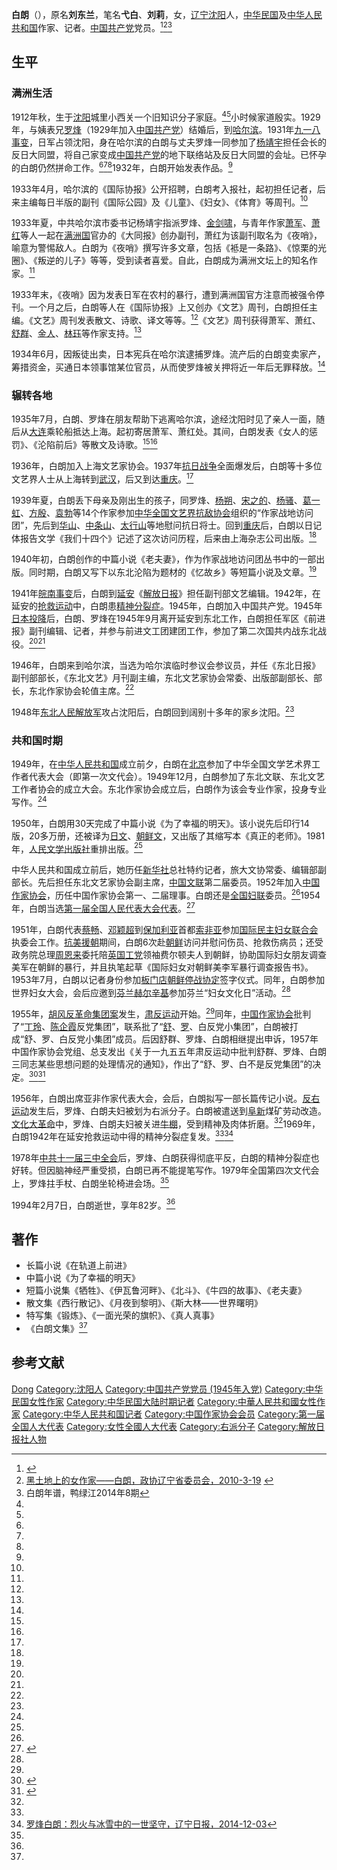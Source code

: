 {{Otheruses|白朗}}
'''白朗'''（{{bd|1912年|8月20日|1994年|2月7日}}），原名'''刘东兰'''，笔名'''弋白'''、'''刘莉'''，女，[[辽宁|辽宁]][[沈阳|沈阳]]人，[[中华民国|中华民国]]及[[中华人民共和国|中华人民共和国]]作家、记者。[[中国共产党|中国共产党]]党员。<ref name=zjw>{{Cite web |url=http://www.chinawriter.com.cn/zxhy/member/135.shtml |title=白朗 (1912～1994)，中国作家网，于2015-02-18查阅 |access-date=2015-02-17 |archive-date=2016-10-25 |archive-url=https://web.archive.org/web/20161025044931/http://www.chinawriter.com.cn/zxhy/member/135.shtml |dead-url=no }}</ref><ref name=zhengxie>[http://lnzx.gov.cn/Newspapers/wstd/2010-3-19/Article_10504.shtml 黑土地上的女作家——白朗，政协辽宁省委员会，2010-3-19] {{webarchive|url=https://web.archive.org/web/20150217221326/http://lnzx.gov.cn/Newspapers/wstd/2010-3-19/Article_10504.shtml |date=2015-02-17 }}</ref><ref name=nianpu>白朗年谱，鸭绿江2014年8期</ref>

== 生平 ==
=== 满洲生活 ===
1912年秋，生于[[沈阳|沈阳]]城里小西关一个旧知识分子家庭。<ref name=nianpu/><ref name=zhengxie/>小时候家道殷实。1929年，与姨表兄[[罗烽|罗烽]]（1929年加入[[中国共产党|中国共产党]]）结婚后，到[[哈尔滨|哈尔滨]]。1931年[[九一八事变|九一八事变]]，日军占领沈阳，身在哈尔滨的白朗与丈夫罗烽一同参加了[[杨靖宇|杨靖宇]]担任会长的反日大同盟，将自己家变成[[中国共产党|中国共产党]]的地下联络站及反日大同盟的会址。已怀孕的白朗仍然拼命工作。<ref name=zhengxie/><ref name=nianpu/><ref name=zjw/>1932年，白朗开始发表作品。<ref name=zjw/>

1933年4月，哈尔滨的《国际协报》公开招聘，白朗考入报社，起初担任记者，后来主编每日半版的副刊《国际公园》及《儿童》、《妇女》、《体育》等周刊。<ref name=nianpu/>

1933年夏，中共哈尔滨市委书记杨靖宇指派罗烽、[[金剑啸|金剑啸]]，与青年作家[[萧军|萧军]]、[[萧红|萧红]]等人一起在[[满洲国|满洲国]]官办的《大同报》创办副刊，萧红为该副刊取名为《夜哨》，喻意为警惕敌人。白朗为《夜哨》撰写许多文章，包括《袛是一条路》、《惊栗的光圈》、《叛逆的儿子》等等，受到读者喜爱。自此，白朗成为满洲文坛上的知名作家。<ref name=zhengxie/>

1933年末，《夜哨》因为发表日军在农村的暴行，遭到满洲国官方注意而被强令停刊。一个月之后，白朗等人在《国际协报》上又创办《文艺》周刊，白朗担任主编。《文艺》周刊发表散文、诗歌、译文等等。<ref name=zhengxie/>《文艺》周刊获得萧军、萧红、[[舒群|舒群]]、[[金人_(作家)|金人]]、[[林珏|林珏]]等作家支持。<ref name=nianpu/>

1934年6月，因叛徒出卖，日本宪兵在哈尔滨逮捕罗烽。流产后的白朗变卖家产，筹措资金，买通日本领事馆某位官员，从而使罗烽被关押将近一年后无罪释放。<ref name=zhengxie/>

=== 辗转各地 ===
1935年7月，白朗、罗烽在朋友帮助下逃离哈尔滨，途经沈阳时见了亲人一面，随后从[[大连|大连]]乘轮船抵达上海。起初寄居萧军、萧红处。其间，白朗发表《女人的惩罚》、《沦陷前后》等散文及诗歌。<ref name=zhengxie/><ref name=nianpu/>

1936年，白朗加入上海文艺家协会。1937年[[抗日战争|抗日战争]]全面爆发后，白朗等十多位文艺界人士从上海转到[[武汉|武汉]]，后又到达[[重庆|重庆]]。<ref name=nianpu/>

1939年夏，白朗丢下母亲及刚出生的孩子，同罗烽、[[杨朔|杨朔]]、[[宋之的|宋之的]]、[[杨骚|杨骚]]、[[葛一虹|葛一虹]]、[[方殷|方殷]]、[[袁勃|袁勃]]等14个作家参加[[中华全国文艺界抗敌协会|中华全国文艺界抗敌协会]]组织的“作家战地访问团”，先后到[[华山|华山]]、[[中条山|中条山]]、[[太行山|太行山]]等地慰问抗日将士。回到[[重庆|重庆]]后，白朗以日记体报告文学《我们十四个》记述了这次访问历程，后来由上海杂志公司出版。<ref name=zhengxie/>

1940年初，白朗创作的中篇小说《老夫妻》，作为作家战地访问团丛书中的一部出版。同时期，白朗又写下以东北沦陷为题材的《忆故乡》等短篇小说及文章。<ref name=zhengxie/>

1941年[[皖南事变|皖南事变]]后，白朗到[[延安|延安]]《[[解放日报|解放日报]]》担任副刊部文艺编辑。1942年，在延安的[[抢救运动|抢救运动]]中，白朗患[[精神分裂症|精神分裂症]]。1945年，白朗加入中国共产党。1945年[[日本投降|日本投降]]后，白朗、罗烽在1945年9月离开延安到东北工作，白朗担任军区《前进报》副刊编辑、记者，并参与前进文工团建团工作，参加了第二次国共内战东北战役。<ref name=nianpu/><ref name=zjw/>

1946年，白朗来到哈尔滨，当选为哈尔滨临时参议会参议员，并任《东北日报》副刊部部长，《东北文艺》月刊副主编，东北文艺家协会常委、出版部副部长、部长，东北作家协会轮值主席。<ref name=nianpu/>

1948年[[东北人民解放军|东北人民解放军]]攻占沈阳后，白朗回到阔别十多年的家乡沈阳。<ref name=zhengxie/>

=== 共和国时期 ===
1949年，在[[中华人民共和国|中华人民共和国]]成立前夕，白朗在[[北京|北京]]参加了中华全国文学艺术界工作者代表大会（即第一次文代会）。1949年12月，白朗参加了东北文联、东北文艺工作者协会的成立大会。东北作家协会成立后，白朗作为该会专业作家，投身专业写作。<ref name=zhengxie/>

1950年，白朗用30天完成了中篇小说《为了幸福的明天》。该小说先后印行14版，20多万册，还被译为[[日文|日文]]、[[朝鲜文|朝鲜文]]，又出版了其缩写本《真正的老师》。1981年，[[人民文学出版社|人民文学出版社]]重排出版。<ref name=zhengxie/>

中华人民共和国成立前后，她历任[[新华社|新华社]]总社特约记者，旅大文协常委、编辑部副部长。先后担任东北文艺家协会副主席，[[中国文联|中国文联]]第二届委员。1952年加入[[中国作家协会|中国作家协会]]，历任中国作家协会第一、二届理事。白朗还是[[全国妇联|全国妇联]]委员。<ref name=zjw/>1954年，白朗当选[[第一届全国人民代表大会代表名单|第一届全国人民代表大会代表]]。<ref>{{cite book|author=全国人民代表大会常务委员会办公厅|title=中华人民共和国第一届全国人民代表大会代表名单|year=1955年|publisher=全国人民代表大会常务委员会办公厅|url=http://book.ucdrs.superlib.net/views/specific/2929/bookDetail.jsp?dxNumber=000005772167&d=546843D0AE2464CD1C95896344A85614&fenlei=04070402|access-date=2015-01-25|archive-date=2019-01-24|archive-url=https://web.archive.org/web/20190124105450/http://book.ucdrs.superlib.net/views/specific/2929/bookDetail.jsp?dxNumber=000005772167&d=546843D0AE2464CD1C95896344A85614&fenlei=04070402|dead-url=no}}</ref>

1951年，白朗代表[[蔡畅|蔡畅]]、[[邓颖超|邓颖超]]到[[保加利亚|保加利亚]]首都[[索非亚|索非亚]]参加[[国际民主妇女联合会|国际民主妇女联合会]]执委会工作。[[抗美援朝|抗美援朝]]期间，白朗6次赴[[朝鲜|朝鲜]]访问并慰问伤员、抢救伤病员；还受政务院总理[[周恩来|周恩来]]委托陪[[英国工党|英国工党]]领袖费尔顿夫人到朝鲜，协助国际妇女朋友调查美军在朝鲜的暴行，并且执笔起草《国际妇女对朝鲜美李军暴行调查报告书》。1953年7月，白朗以记者身份参加[[板门店|板门店]][[朝鲜停战协定|朝鲜停战协定]]签字仪式。同年，白朗参加世界妇女大会，会后应邀到[[芬兰|芬兰]][[赫尔辛基|赫尔辛基]]参加芬兰“妇女文化日”活动。<ref name=zhengxie/>

1955年，[[胡风反革命集团案|胡风反革命集团案]]发生，[[肃反运动|肃反运动]]开始。<ref name=wangbin/>同年，[[中国作家协会|中国作家协会]]批判了“[[丁玲|丁玲]]、[[陈企霞|陈企霞]]反党集团”，联系批了“[[舒群|舒]]、[[罗烽|罗]]、白反党小集团”，白朗被打成“舒、罗、白反党小集团”成员。后因舒群、罗烽、白朗相继提出申诉，1957年中国作家协会党组、总支发出《关于一九五五年肃反运动中批判舒群、罗烽、白朗三同志某些思想问题的处理情况的通知》，作出了“舒、罗、白不是反党集团”的决定。<ref name=wangbin>{{Cite web |url=http://www.chinawriter.com.cn/wxpl/2014/2014-01-02/187139.html |title=王彬，独守千秋纸上尘——舒群先生在本溪，2014-01-02 |access-date=2015-03-23 |archive-date=2020-04-03 |archive-url=https://web.archive.org/web/20200403183642/http://www.chinawriter.com.cn/wxpl/2014/2014-01-02/187139.html |dead-url=no }}</ref><ref name=zhao>{{Cite web |url=http://www.zh61wx.com/zjzj/Class591/11732.html |title=赵郁秀，没有祖国的孩子 没有党籍的党员——忆念满族老作家舒群，儿童文学大本营，于2015-03-18查阅 |access-date=2015-03-23 |archive-date=2021-04-10 |archive-url=https://web.archive.org/web/20210410201336/http://www.zh61wx.com/zjzj/Class591/11732.html |dead-url=no }}</ref>

1956年，白朗出席亚非作家代表大会，会后，白朗拟写一部长篇传记小说。[[反右运动|反右运动]]发生后，罗烽、白朗夫妇被划为右派分子。白朗被遣送到[[阜新|阜新]]煤矿劳动改造。[[文化大革命|文化大革命]]中，罗烽、白朗夫妇被关进[[牛棚_(文革用语)|牛棚]]，受到精神及肉体折磨。<ref name=zhengxie/>1969年，白朗1942年在延安抢救运动中得的精神分裂症复发。<ref name=nianpu/><ref name=lnrb>[http://epaper.lnd.com.cn/html/lnrb/20141203/lnrb1462858.html 罗烽白朗：烈火与冰雪中的一世坚守，辽宁日报，2014-12-03]{{dead link|date=2018年1月 |bot=InternetArchiveBot |fix-attempted=yes }}</ref>

1978年[[中共十一届三中全会|中共十一届三中全会]]后，罗烽、白朗获得彻底平反，白朗的精神分裂症也好转。但因脑神经严重受损，白朗已再不能提笔写作。1979年全国第四次文代会上，罗烽拄手杖、白朗坐轮椅进会场。<ref name=zhengxie/>

1994年2月7日，白朗逝世，享年82岁。<ref name=zhengxie/>

== 著作 ==
* 长篇小说《在轨道上前进》
* 中篇小说《为了幸福的明天》
* 短篇小说集《牺牲》、《伊瓦鲁河畔》、《北斗》、《牛四的故事》、《老夫妻》
* 散文集《西行散记》、《月夜到黎明》、《斯大林——世界曙明》
* 特写集《锻炼》、《一面光荣的旗帜》、《真人真事》
* 《白朗文集》<ref name=zjw/>

== 参考文献 ==
{{reflist}}

{{中国近现代文学}}
{{中华全国民主妇女联合会第二届执行委员会}}
{{中国作家协会第二届理事会}}
{{中国文学艺术界联合会第二届全国委员会}}

{{Authority control}}
{{DEFAULTSORT:Bai白}}
[[Category:刘姓|Dong]]
[[Category:沈阳人|Category:沈阳人]]
[[Category:中国共产党党员_(1945年入党)|Category:中国共产党党员 (1945年入党)]]
[[Category:中华民国女性作家|Category:中华民国女性作家]]
[[Category:中华民国大陆时期记者|Category:中华民国大陆时期记者]]
[[Category:中華人民共和國女性作家|Category:中華人民共和國女性作家]]
[[Category:中华人民共和国记者|Category:中华人民共和国记者]]
[[Category:中国作家协会会员|Category:中国作家协会会员]]
[[Category:第一届全国人大代表|Category:第一届全国人大代表]]
[[Category:女性全國人大代表|Category:女性全國人大代表]]
[[Category:右派分子|Category:右派分子]]
[[Category:解放日报社人物|Category:解放日报社人物]]